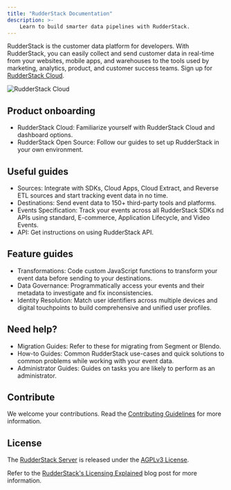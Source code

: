 ```yaml
---
title: "RudderStack Documentation"
description: >-
    Learn to build smarter data pipelines with RudderStack.
---
```


RudderStack is the customer data platform for developers. With RudderStack, you can easily collect and send customer data in real-time from your websites, mobile apps, and warehouses to the tools used by marketing, analytics, product, and customer success teams. Sign up for <a href="https://app.rudderstack.com/signup?type=freetrial" target="_blank">RudderStack Cloud</a>.

<img src="/assets/rs-cloud/rs-cloud-workflow.png" alt="RudderStack Cloud" />

## Product onboarding

* <Link to="/get-started/rudderstack-cloud/">RudderStack Cloud</Link>: Familiarize yourself with RudderStack Cloud and dashboard options.

* <Link to="/get-started/rudderstack-open-source/">RudderStack Open Source</Link>: Follow our guides to set up RudderStack in your own environment.


## Useful guides

* <Link to="/sources/">Sources</Link>: Integrate with SDKs, Cloud Apps, Cloud Extract, and Reverse ETL sources and start tracking event data in no time.

* <Link to="/destinations/overview/">Destinations</Link>: Send event data to 150+ third-party tools and platforms.

* <Link to="/event-spec/standard-events/">Events Specification</Link>: Track your events across all RudderStack SDKs nd APIs using standard, E-commerce, Application Lifecycle, and Video Events.

* <Link to="/event-spec/standard-events/">API</Link>: Get instructions on using RudderStack API.

## Feature guides

* <Link to="/features/transformations/">Transformations</Link>: Code custom JavaScript functions to transform your event data before sending to your destinations.

* <Link to="/features/data-governance/">Data Governance</Link>: Programmatically access your events and their metadata to investigate and fix inconsistencies.

* <Link to="/features/identity-resolution/">Identity Resolution</Link>: Match user identifiers across multiple devices and digital touchpoints to build comprehensive and unified user profiles. 


## Need help?

* <Link to="/user-guides/migration-guides/">Migration Guides</Link>: Refer to these for migrating from Segment or Blendo.

* <Link to="/user-guides/how-to-guides/">How-to Guides</Link>: Common RudderStack use-cases and quick solutions to common problems while working with your event data.

* <Link to="/user-guides/administrators-guide/">Administrator Guides</Link>: Guides on tasks you are likely to perform as an administrator.


## Contribute

We welcome your contributions. Read the [Contributing Guidelines](https://github.com/rudderlabs/rudder-server/blob/master/CONTRIBUTING.md) for more information.

## License

The [RudderStack Server](https://github.com/rudderlabs/rudder-server) is released under the [AGPLv3 License](https://www.gnu.org/licenses/agpl-3.0-standalone.html).

<div class="successBlock">

Refer to the <a href="https://rudderstack.com/blog/rudderstacks-licensing-explained" target="_blank">RudderStack's Licensing Explained</a> blog post for more information.
</div>




